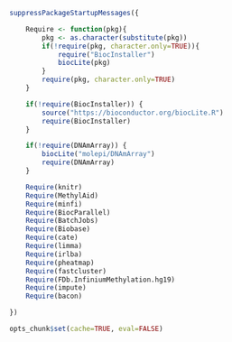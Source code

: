 
```r

suppressPackageStartupMessages({

    Require <- function(pkg){
        pkg <- as.character(substitute(pkg))
        if(!require(pkg, character.only=TRUE)){
            require("BiocInstaller")
            biocLite(pkg)
        }
        require(pkg, character.only=TRUE)
    }

    if(!require(BiocInstaller)) {
        source("https://bioconductor.org/biocLite.R")
        require(BiocInstaller)
    }

    if(!require(DNAmArray)) {
        biocLite("molepi/DNAmArray")
        require(DNAmArray)
    }

    Require(knitr)
    Require(MethylAid)
    Require(minfi)
    Require(BiocParallel)
    Require(BatchJobs)
    Require(Biobase) 
    Require(cate)
    Require(limma)
    Require(irlba)
    Require(pheatmap)
    Require(fastcluster)
    Require(FDb.InfiniumMethylation.hg19)
    Require(impute)
    Require(bacon)

})

opts_chunk$set(cache=TRUE, eval=FALSE)

```
